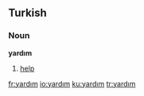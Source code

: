==Turkish==
===Noun===
'''yardım'''

#[[help]]

[[fr:yardım]]
[[io:yardım]]
[[ku:yardım]]
[[tr:yardım]]